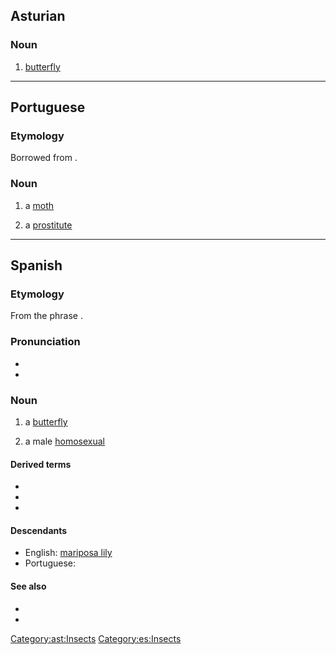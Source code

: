 {{also|Mariposa}}
==Asturian==

===Noun===
{{ast-noun|f|mariposes}}

# [[butterfly]]

[[Category:ast:Insects]]

----

==Portuguese==

===Etymology===
Borrowed from {{bor|pt|es|mariposa|notext=1}}.

===Noun===
{{pt-noun|f|s}}

# a [[moth]]
# {{lb|pt|slang}} a [[prostitute]]

----

==Spanish==

===Etymology===
From the phrase {{m|es|[[María]] [[posar|pósa]]te||Mary, alight!}}.

===Pronunciation===
* {{IPA|/mariˈposa/|lang=es}}
* {{hyphenation|ma|ri|po|sa|lang=es}}

===Noun===
{{es-noun|f}}

# a [[butterfly]]
# {{lb|es|slang}} a male [[homosexual]]

====Derived terms====
* {{l|es|cazamariposas}}
* {{l|es|mariposario}}
* {{l|es|mariposero}}

====Descendants====
* English: [[mariposa lily]]
* Portuguese: {{l|pt|mariposa}}

====See also====
* {{l|es|oruga|g=f}}
* {{l|es|polilla|g=f}}

[[Category:es:Insects]]